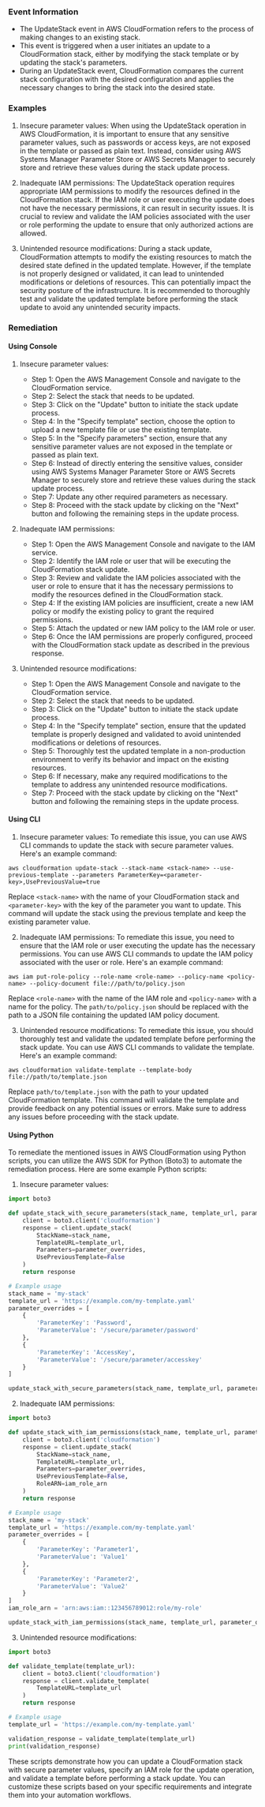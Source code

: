 
### Event Information

- The UpdateStack event in AWS CloudFormation refers to the process of making changes to an existing stack. 
- This event is triggered when a user initiates an update to a CloudFormation stack, either by modifying the stack template or by updating the stack's parameters. 
- During an UpdateStack event, CloudFormation compares the current stack configuration with the desired configuration and applies the necessary changes to bring the stack into the desired state.


### Examples

1. Insecure parameter values: When using the UpdateStack operation in AWS CloudFormation, it is important to ensure that any sensitive parameter values, such as passwords or access keys, are not exposed in the template or passed as plain text. Instead, consider using AWS Systems Manager Parameter Store or AWS Secrets Manager to securely store and retrieve these values during the stack update process.

2. Inadequate IAM permissions: The UpdateStack operation requires appropriate IAM permissions to modify the resources defined in the CloudFormation stack. If the IAM role or user executing the update does not have the necessary permissions, it can result in security issues. It is crucial to review and validate the IAM policies associated with the user or role performing the update to ensure that only authorized actions are allowed.

3. Unintended resource modifications: During a stack update, CloudFormation attempts to modify the existing resources to match the desired state defined in the updated template. However, if the template is not properly designed or validated, it can lead to unintended modifications or deletions of resources. This can potentially impact the security posture of the infrastructure. It is recommended to thoroughly test and validate the updated template before performing the stack update to avoid any unintended security impacts.

### Remediation

#### Using Console

1. Insecure parameter values:
   - Step 1: Open the AWS Management Console and navigate to the CloudFormation service.
   - Step 2: Select the stack that needs to be updated.
   - Step 3: Click on the "Update" button to initiate the stack update process.
   - Step 4: In the "Specify template" section, choose the option to upload a new template file or use the existing template.
   - Step 5: In the "Specify parameters" section, ensure that any sensitive parameter values are not exposed in the template or passed as plain text.
   - Step 6: Instead of directly entering the sensitive values, consider using AWS Systems Manager Parameter Store or AWS Secrets Manager to securely store and retrieve these values during the stack update process.
   - Step 7: Update any other required parameters as necessary.
   - Step 8: Proceed with the stack update by clicking on the "Next" button and following the remaining steps in the update process.

2. Inadequate IAM permissions:
   - Step 1: Open the AWS Management Console and navigate to the IAM service.
   - Step 2: Identify the IAM role or user that will be executing the CloudFormation stack update.
   - Step 3: Review and validate the IAM policies associated with the user or role to ensure that it has the necessary permissions to modify the resources defined in the CloudFormation stack.
   - Step 4: If the existing IAM policies are insufficient, create a new IAM policy or modify the existing policy to grant the required permissions.
   - Step 5: Attach the updated or new IAM policy to the IAM role or user.
   - Step 6: Once the IAM permissions are properly configured, proceed with the CloudFormation stack update as described in the previous response.

3. Unintended resource modifications:
   - Step 1: Open the AWS Management Console and navigate to the CloudFormation service.
   - Step 2: Select the stack that needs to be updated.
   - Step 3: Click on the "Update" button to initiate the stack update process.
   - Step 4: In the "Specify template" section, ensure that the updated template is properly designed and validated to avoid unintended modifications or deletions of resources.
   - Step 5: Thoroughly test the updated template in a non-production environment to verify its behavior and impact on the existing resources.
   - Step 6: If necessary, make any required modifications to the template to address any unintended resource modifications.
   - Step 7: Proceed with the stack update by clicking on the "Next" button and following the remaining steps in the update process.

#### Using CLI

1. Insecure parameter values: To remediate this issue, you can use AWS CLI commands to update the stack with secure parameter values. Here's an example command:

```
aws cloudformation update-stack --stack-name <stack-name> --use-previous-template --parameters ParameterKey=<parameter-key>,UsePreviousValue=true
```

Replace `<stack-name>` with the name of your CloudFormation stack and `<parameter-key>` with the key of the parameter you want to update. This command will update the stack using the previous template and keep the existing parameter value.

2. Inadequate IAM permissions: To remediate this issue, you need to ensure that the IAM role or user executing the update has the necessary permissions. You can use AWS CLI commands to update the IAM policy associated with the user or role. Here's an example command:

```
aws iam put-role-policy --role-name <role-name> --policy-name <policy-name> --policy-document file://path/to/policy.json
```

Replace `<role-name>` with the name of the IAM role and `<policy-name>` with a name for the policy. The `path/to/policy.json` should be replaced with the path to a JSON file containing the updated IAM policy document.

3. Unintended resource modifications: To remediate this issue, you should thoroughly test and validate the updated template before performing the stack update. You can use AWS CLI commands to validate the template. Here's an example command:

```
aws cloudformation validate-template --template-body file://path/to/template.json
```

Replace `path/to/template.json` with the path to your updated CloudFormation template. This command will validate the template and provide feedback on any potential issues or errors. Make sure to address any issues before proceeding with the stack update.

#### Using Python

To remediate the mentioned issues in AWS CloudFormation using Python scripts, you can utilize the AWS SDK for Python (Boto3) to automate the remediation process. Here are some example Python scripts:

1. Insecure parameter values:
```python
import boto3

def update_stack_with_secure_parameters(stack_name, template_url, parameter_overrides):
    client = boto3.client('cloudformation')
    response = client.update_stack(
        StackName=stack_name,
        TemplateURL=template_url,
        Parameters=parameter_overrides,
        UsePreviousTemplate=False
    )
    return response

# Example usage
stack_name = 'my-stack'
template_url = 'https://example.com/my-template.yaml'
parameter_overrides = [
    {
        'ParameterKey': 'Password',
        'ParameterValue': '/secure/parameter/password'
    },
    {
        'ParameterKey': 'AccessKey',
        'ParameterValue': '/secure/parameter/accesskey'
    }
]

update_stack_with_secure_parameters(stack_name, template_url, parameter_overrides)
```

2. Inadequate IAM permissions:
```python
import boto3

def update_stack_with_iam_permissions(stack_name, template_url, parameter_overrides, iam_role_arn):
    client = boto3.client('cloudformation')
    response = client.update_stack(
        StackName=stack_name,
        TemplateURL=template_url,
        Parameters=parameter_overrides,
        UsePreviousTemplate=False,
        RoleARN=iam_role_arn
    )
    return response

# Example usage
stack_name = 'my-stack'
template_url = 'https://example.com/my-template.yaml'
parameter_overrides = [
    {
        'ParameterKey': 'Parameter1',
        'ParameterValue': 'Value1'
    },
    {
        'ParameterKey': 'Parameter2',
        'ParameterValue': 'Value2'
    }
]
iam_role_arn = 'arn:aws:iam::123456789012:role/my-role'

update_stack_with_iam_permissions(stack_name, template_url, parameter_overrides, iam_role_arn)
```

3. Unintended resource modifications:
```python
import boto3

def validate_template(template_url):
    client = boto3.client('cloudformation')
    response = client.validate_template(
        TemplateURL=template_url
    )
    return response

# Example usage
template_url = 'https://example.com/my-template.yaml'

validation_response = validate_template(template_url)
print(validation_response)
```

These scripts demonstrate how you can update a CloudFormation stack with secure parameter values, specify an IAM role for the update operation, and validate a template before performing a stack update. You can customize these scripts based on your specific requirements and integrate them into your automation workflows.

